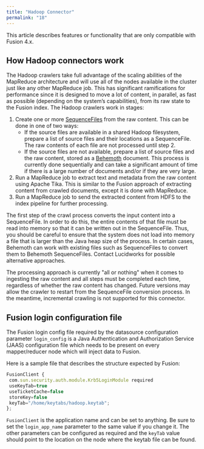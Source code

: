```yaml
---
title: "Hadoop Connector"
permalink: "18"
---
```


<Note>

This article describes features or functionality that are only compatible with Fusion 4.x.

</Note>



## How Hadoop connectors work

The Hadoop crawlers take full advantage of the scaling abilities of the MapReduce architecture and will use all of the nodes available in the cluster just like any other MapReduce job. This has significant ramifications for performance since it is designed to move a lot of content, in parallel, as fast as possible (depending on the system’s capabilities), from its raw state to the Fusion index. The Hadoop crawlers work in stages:

1. Create one or more [SequenceFiles](https://cwiki.apache.org/confluence/display/HADOOP2/SequenceFile) from the raw content. This can be done in one of two ways:
   * If the source files are available in a shared Hadoop filesystem, prepare a list of source files and their locations as a SequenceFile. The raw contents of each file are not processed until step 2.
   * If the source files are not available, prepare a list of source files and the raw content, stored as a [Behemoth](https://github.com/DigitalPebble/behemoth) document. This process is currently done sequentially and can take a significant amount of time if there is a large number of documents and/or if they are very large.
2. Run a MapReduce job to extract text and metadata from the raw content using Apache Tika. This is similar to the Fusion approach of extracting content from crawled documents, except it is done with MapReduce.
3. Run a MapReduce job to send the extracted content from HDFS to the index pipeline for further processing.

The first step of the crawl process converts the input content into a SequenceFile. In order to do this, the entire contents of that file must be read into memory so that it can be written out in the SequenceFile. Thus, you should be careful to ensure that the system does not load into memory a file that is larger than the Java heap size of the process. In certain cases, Behemoth can work with existing files such as SequenceFiles to convert them to Behemoth SequenceFiles. Contact Lucidworks for possible alternative approaches.

The processing approach is currently "all or nothing" when it comes to ingesting the raw content and all steps must be completed each time, regardless of whether the raw content has changed. Future versions may allow the crawler to restart from the SequenceFile conversion process. In the meantime, incremental crawling is not supported for this connector.

## Fusion login configuration file

The Fusion login config file required by the datasource configuration parameter `login_config` is a Java Authentication and Authorization Service (JAAS) configuration file which needs to be present on every mapper/reducer node which will inject data to Fusion.

Here is a sample file that describes the structure expected by Fusion:

```js
FusionClient {
 com.sun.security.auth.module.Krb5LoginModule required
 useKeyTab=true
 useTicketCache=false
 storeKey=false
 keyTab="/home/keytabs/hadoop.keytab";
};
```

`FusionClient` is the application name and can be set to anything. Be sure to set the `login_app_name` parameter to the same value if you change it. The other parameters can be configured as required and the `keyTab` value should point to the location on the node where the keytab file can be found.
